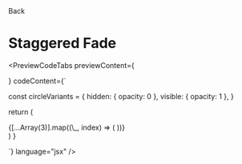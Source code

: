 
<Link className="flex flex-row items-center" href="/docs/components/loaders">
  <ChevronLeft size={17} />
  Back
</Link>

# Staggered Fade

<div className="mt-4"></div>

<PreviewCodeTabs
  previewContent={
    <div className="flex items-center justify-center py-3">
      <StaggeredFadeLoader />
    </div>
  }
  codeContent={`


  const circleVariants = {
    hidden: { opacity: 0 },
    visible: { opacity: 1 },
  }

return (

<div className="flex items-center justify-center space-x-2">
{[...Array(3)].map((\_, index) => (
<motion.div
key={index}
className="h-4 w-4 rounded-full bg-red-500"
variants={circleVariants}
initial="hidden"
animate="visible"
transition={{
            duration: 0.9,
            delay: index * 0.2,
            repeat: Infinity,
            repeatType: 'reverse',
          }} ></motion.div>
))}
</div>
)
}

`}
language="jsx"
/>
